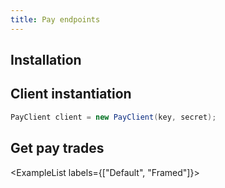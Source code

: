 ```yaml
---
title: Pay endpoints
---
```



<RepoBadges artifact="pay" version={data.version} />

## Installation

<InstallationInstructions repo="pay" version={data.version} />

## Client instantiation

```java
PayClient client = new PayClient(key, secret);
```

## Get pay trades

<ExampleList labels={["Default", "Framed"]}>
    <Example payload="TradeHistory" method="getTrades()" />
    <Example payload="TradeHistory" method="getTrades(new TimeFrame(10))" />
</ExampleList>
